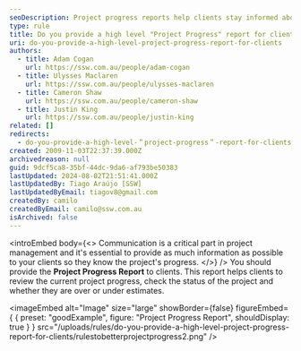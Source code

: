 ```yaml
---
seoDescription: Project progress reports help clients stay informed about project milestones and estimates, ensuring transparency and collaboration.
type: rule
title: Do you provide a high level "Project Progress" report for clients?
uri: do-you-provide-a-high-level-project-progress-report-for-clients
authors:
  - title: Adam Cogan
    url: https://ssw.com.au/people/adam-cogan
  - title: Ulysses Maclaren
    url: https://ssw.com.au/people/ulysses-maclaren
  - title: Cameron Shaw
    url: https://ssw.com.au/people/cameron-shaw
  - title: Justin King
    url: https://ssw.com.au/people/justin-king
related: []
redirects:
  - do-you-provide-a-high-level-＂project-progress＂-report-for-clients
created: 2009-11-03T22:37:39.000Z
archivedreason: null
guid: 9dcf5ca8-35bf-44dc-9da6-af793be50383
lastUpdated: 2024-08-02T21:51:41.000Z
lastUpdatedBy: Tiago Araújo [SSW]
lastUpdatedByEmail: tiagov8@gmail.com
createdBy: camilo
createdByEmail: camilo@ssw.com.au
isArchived: false
---
```


<introEmbed
  body={<>
Communication is a critical part in project management and it's essential to provide as much information as possible to your clients so they know the project's progress.
  </>}
/>
You should provide the **Project Progress Report** to clients. This report helps clients to review the current project progress, check the status of the project and whether they are over or under estimates.

<imageEmbed
  alt="Image"
  size="large"
  showBorder={false}
  figureEmbed={ {
    preset: "goodExample",
    figure: "Project Progress Report",
    shouldDisplay: true
  } }
  src="/uploads/rules/do-you-provide-a-high-level-project-progress-report-for-clients/rulestobetterprojectprogress2.png"
/>
